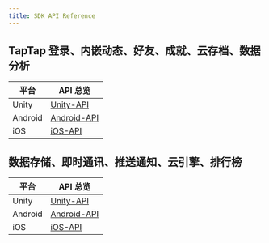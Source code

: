```yaml
---
title: SDK API Reference
---
```


## TapTap 登录、内嵌动态、好友、成就、云存档、数据分析

| 平台    | API 总览                                                                |
| ------- | ----------------------------------------------------------------------- |
| Unity   | [Unity-API](https://unity-api-reference.tds1.tdsapps.cn/namespaces) |
| Android | [Android-API](https://taptap.github.io/TapSDK-Android/)                 |
| iOS     | [iOS-API](https://taptap.github.io/TapSDK-iOS/index.html)               |

## 数据存储、即时通讯、推送通知、云引擎、排行榜

| 平台    | API 总览                                                        |
| ------- | --------------------------------------------------------------- |
| Unity   | [Unity-API](https://leancloud.github.io/csharp-sdk/html)        |
| Android | [Android-API](https://leancloud.github.io/java-unified-sdk) |
| iOS     | [iOS-API](https://leancloud.github.io/objc-sdk)         |
